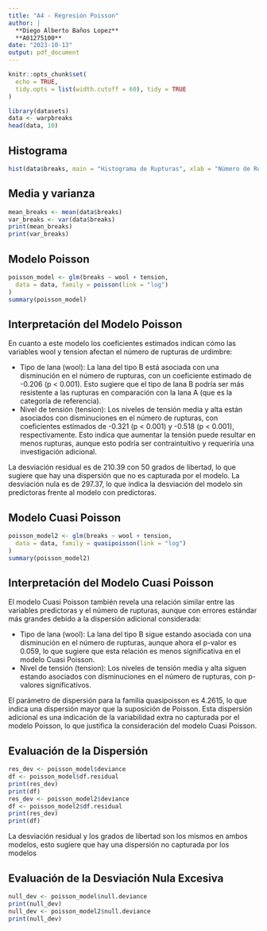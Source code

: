 ```yaml
---
title: "A4 - Regresión Poisson"
author: |
  **Diego Alberto Baños Lopez**  
  **A01275100**
date: "2023-10-13"
output: pdf_document
---
```


``` r
knitr::opts_chunk$set(
  echo = TRUE,
  tidy.opts = list(width.cutoff = 60), tidy = TRUE
)
```

``` r
library(datasets)
data <- warpbreaks
head(data, 10)
```

## Histograma
``` r
hist(data$breaks, main = "Histograma de Rupturas", xlab = "Número de Rupturas")
```

## Media y varianza
``` r
mean_breaks <- mean(data$breaks)
var_breaks <- var(data$breaks)
print(mean_breaks)
print(var_breaks)
```

## Modelo Poisson
``` r
poisson_model <- glm(breaks ~ wool + tension,
  data = data, family = poisson(link = "log")
)
summary(poisson_model)
```

## Interpretación del Modelo Poisson

En cuanto a este modelo los coeficientes estimados indican cómo las variables wool y tension afectan el número de rupturas de urdimbre:

* Tipo de lana (wool): La lana del tipo B está asociada con una disminución en el número de rupturas, con un coeficiente estimado de -0.206 (p < 0.001). Esto sugiere que el tipo de lana B podría ser más resistente a las rupturas en comparación con la lana A (que es la categoría de referencia).
* Nivel de tensión (tension): Los niveles de tensión media y alta están asociados con disminuciones en el número de rupturas, con coeficientes estimados de -0.321 (p < 0.001) y -0.518 (p < 0.001), respectivamente. Esto indica que aumentar la tensión puede resultar en menos rupturas, aunque esto podría ser contraintuitivo y requeriría una investigación adicional.

La desviación residual es de 210.39 con 50 grados de libertad, lo que sugiere que hay una dispersión que no es capturada por el modelo. La desviación nula es de 297.37, lo que indica la desviación del modelo sin predictoras frente al modelo con predictoras.



## Modelo Cuasi Poisson
```r
poisson_model2 <- glm(breaks ~ wool + tension,
  data = data, family = quasipoisson(link = "log")
)
summary(poisson_model2)
```


## Interpretación del Modelo Cuasi Poisson

El modelo Cuasi Poisson también revela una relación similar entre las variables predictoras y el número de rupturas, aunque con errores estándar más grandes debido a la dispersión adicional considerada:

* Tipo de lana (wool): La lana del tipo B sigue estando asociada con una disminución en el número de rupturas, aunque ahora el p-valor es 0.059, lo que sugiere que esta relación es menos significativa en el modelo Cuasi Poisson.
* Nivel de tensión (tension): Los niveles de tensión media y alta siguen estando asociados con disminuciones en el número de rupturas, con p-valores significativos.

El parámetro de dispersión para la familia quasipoisson es 4.2615, lo que indica una dispersión mayor que la suposición de Poisson. Esta dispersión adicional es una indicación de la variabilidad extra no capturada por el modelo Poisson, lo que justifica la consideración del modelo Cuasi Poisson.

## Evaluación de la Dispersión
```r
res_dev <- poisson_model$deviance
df <- poisson_model$df.residual
print(res_dev)
print(df)
res_dev <- poisson_model2$deviance
df <- poisson_model2$df.residual
print(res_dev)
print(df)
```
La desviación residual y los grados de libertad son los mismos en ambos modelos, esto sugiere que hay una dispersión no capturada por los modelos 

## Evaluación de la Desviación Nula Excesiva
```r
null_dev <- poisson_model$null.deviance
print(null_dev)
null_dev <- poisson_model2$null.deviance
print(null_dev)
```
